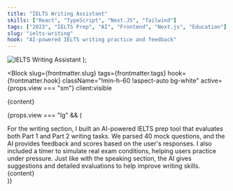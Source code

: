 ```yaml
---
title: "IELTS Writing Assistant"
skills: ["React", "TypeScript", "Next.JS", "Tailwind"]
tags: ["2023", "IELTS Prep", "AI", "Frontend", "Next.js", "Education"]
slug: "ielts-writing"
hook: "AI-powered IELTS writing practice and feedback"
---
```



  <img src="/assets/web-9.svg" alt="IELTS Writing Assistant" />
);

<Block
  slug={frontmatter.slug}
  tags={frontmatter.tags}
  hook={frontmatter.hook}
  className="!min-h-60 !aspect-auto bg-white"
  active={props.view === "sm"}
  client:visible
>
  <div className="absolute md:-right-2/3 lg:-right-20 left-20 md:top-1/6 h-[180%] sm:h-auto xl:w-full w-[150%] md:scale-125 origin-bottom-left">
    {content}
  </div>
</Block>

{props.view === "lg" && (

<div className="relative md:rounded-3xl rounded-2xl text-neutral-400 overflow-y-auto overflow-x-hidden md:p-11 p-6 flex flex-col bg-white">
  <Title>{frontmatter.title}</Title>
  <TextBlock>
    For the writing section, I built an AI-powered IELTS prep tool that
    evaluates both Part 1 and Part 2 writing tasks. We parsed 40 mock questions,
    and the AI provides feedback and scores based on the user's responses. I
    also included a timer to simulate real exam conditions, helping users
    practice under pressure. Just like with the speaking section, the AI gives
    suggestions and detailed evaluations to help improve writing skills.
  </TextBlock>
  <Skills skills={frontmatter.skills} />
  <div className="md:absolute bottom-20 md:left-1/2 md:w-2/3 mt-16 md:mt-0 w-[200%] ">
    {content}
  </div>
</div>
)}
